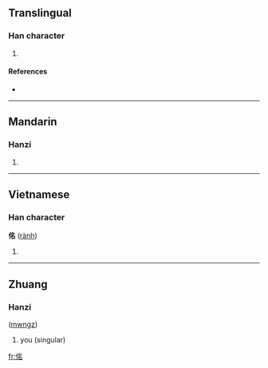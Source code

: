 ==Translingual==

===Han character===
{{Han char|rn=9|rad=人|as=06|sn=8|four=|canj=人弓戈口 (ONIR)}}

# {{defn|Han|sort=人06}}

====References====
* {{Han ref|kx=0100.170|dkj=00556|dj=0212.120|hdz=10151.070|uh=4F72|ud=20338}}

----

==Mandarin==

===Hanzi===
{{cmn-hanzi|pin=[[míng]] ([[ming2]])|wg=ming<sup>2</sup>}}

# {{defn|Mandarin|sort=人06}}

----

==Vietnamese==

===Han character===
'''佲''' ([[rành]])

# {{defn|Vietnamese}}

----

==Zhuang==

===Hanzi===
{{infl|za|character}} ([[mwngz]])

# you (singular)

[[fr:佲]]